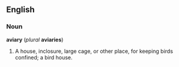 ==English==
===Noun===
'''aviary''' (''plural'' '''aviaries''')
#A house, inclosure, large cage, or other place, for keeping birds confined; a bird house.